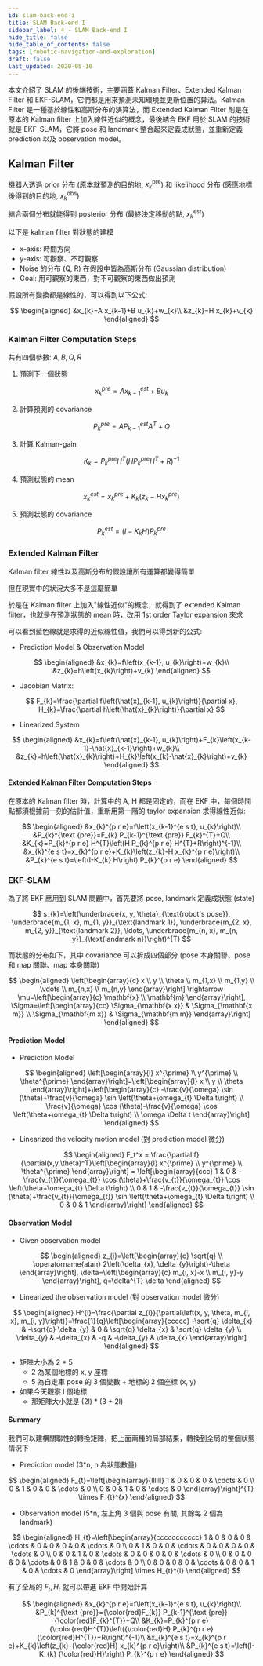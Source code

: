 ```yaml
---
id: slam-back-end-i
title: SLAM Back-end I
sidebar_label: 4 - SLAM Back-end I
hide_title: false
hide_table_of_contents: false
tags: [robotic-navigation-and-exploration]
draft: false
last_updated: 2020-05-10
---
```


本文介紹了 SLAM 的後端技術，主要涵蓋 Kalman Filter、Extended Kalman Filter 和 EKF-SLAM，它們都是用來預測未知環境並更新位置的算法。Kalman Filter 是一種基於線性和高斯分布的演算法，而 Extended Kalman Filter 則是在原本的 Kalman filter 上加入線性近似的概念，最後結合 EKF 用於 SLAM 的技術就是 EKF-SLAM，它將 pose 和 landmark 整合起來定義成狀態，並重新定義 prediction 以及 observation model。

## Kalman Filter

機器人透過 prior 分布 (原本就預測的目的地, $x_k^{\text{pre}}$) 和 likelihood 分布 (感應地標後得到的目的地, $x_k^{\text{obs}}$)

<fig
  src="/img/learning/robotic-navigation-and-exploration/04-slam-back-end-i/robot_prior_likelihood.jpg"
  caption="Robot Prior Likelihood"
/>

結合兩個分布就能得到 posterior 分布 (最終決定移動的點, $x_k^{\text{est}}$)

<fig
  src="/img/learning/robotic-navigation-and-exploration/04-slam-back-end-i/robot_posterior.jpg"
  caption="Robot Posterior"
/>

以下是 kalman filter 對狀態的建模

<fig
  src="/img/learning/robotic-navigation-and-exploration/04-slam-back-end-i/kalman_filter.jpg"
  caption="Kalman Filter"
/>

- x-axis: 時間方向
- y-axis: 可觀察、不可觀察
- Noise 的分布 (Q, R) 在假設中皆為高斯分布 (Gaussian distribution)
- Goal: 用可觀察的東西，對不可觀察的東西做出預測

假設所有變換都是線性的，可以得到以下公式:

$$
\begin{aligned}
&x_{k}=A x_{k-1}+B u_{k}+w_{k}\\
&z_{k}=H x_{k}+v_{k}
\end{aligned}
$$

### Kalman Filter Computation Steps

共有四個參數: $A, B, Q, R$

1. 預測下一個狀態

$$
x_{k}^{p r e}=A x_{k-1}^{e s t}+B u_{k}
$$

2. 計算預測的 covariance

$$
P_{k}^{p r e}=A P_{k-1}^{e s t} A^{T}+Q
$$

3. 計算 Kalman-gain

$$
K_{k}=P_{k}^{p r e} H^{T}\left(H P_{k}^{p r e} H^{T}+R\right)^{-1}
$$

4. 預測狀態的 mean

$$
x_{k}^{e s t}=x_{k}^{p r e}+K_{k}\left(z_{k}-H x_{k}^{p r e}\right)
$$

5. 預測狀態的 covariance

$$
P_{k}^{e s t}=\left(I-K_{k} H\right) P_{k}^{p r e}
$$

### Extended Kalman Filter

Kalman filter 線性以及高斯分布的假設讓所有運算都變得簡單

<fig
  src="/img/learning/robotic-navigation-and-exploration/04-slam-back-end-i/kalman_filter_distribution.jpg"
  caption="Kalman Filter Distribution"
/>

但在現實中的狀況大多不是這麼簡單

<fig
  src="/img/learning/robotic-navigation-and-exploration/04-slam-back-end-i/kalman_filter_distribution2.jpg"
  caption="Kalman Filter Distribution in Reality"
/>

於是在 Kalman filter 上加入"線性近似"的概念，就得到了 extended Kalman filter，也就是在預測狀態的 mean 時，改用 1st order Taylor expansion 來求

<fig
  src="/img/learning/robotic-navigation-and-exploration/04-slam-back-end-i/extended_kalman_filter_taylor.jpg"
  caption="Extended Kalman Filter Taylor"
/>

可以看到藍色線就是求得的近似線性值，我們可以得到新的公式:

- Prediction Model \& Observation Model

$$
\begin{aligned}
&x_{k}=f\left(x_{k-1}, u_{k}\right)+w_{k}\\
&z_{k}=h\left(x_{k}\right)+v_{k}
\end{aligned}
$$

- Jacobian Matrix:

$$
F_{k}=\frac{\partial f\left(\hat{x}_{k-1}, u_{k}\right)}{\partial x}, H_{k}=\frac{\partial h\left(\hat{x}_{k}\right)}{\partial x}
$$

- Linearized System

$$
\begin{aligned}
&x_{k}=f\left(\hat{x}_{k-1}, u_{k}\right)+F_{k}\left(x_{k-1}-\hat{x}_{k-1}\right)+w_{k}\\
&z_{k}=h\left(\hat{x}_{k}\right)+H_{k}\left(x_{k}-\hat{x}_{k}\right)+v_{k}
\end{aligned}
$$

#### Extended Kalman Filter Computation Steps

在原本的 Kalman filter 時，計算中的 A, H 都是固定的，而在 EKF 中，每個時間點都須根據前一刻的估計值，重新用第一階的 taylor expansion 求得線性近似:

$$
\begin{aligned}
&x_{k}^{p r e}=f\left(x_{k-1}^{e s t}, u_{k}\right)\\
&P_{k}^{\text {pre}}=F_{k} P_{k-1}^{\text {pre}} F_{k}^{T}+Q\\
&K_{k}=P_{k}^{p r e} H^{T}\left(H P_{k}^{p r e} H^{T}+R\right)^{-1}\\
&x_{k}^{e s t}=x_{k}^{p r e}+K_{k}\left(z_{k}-H x_{k}^{p r e}\right)\\
&P_{k}^{e s t}=\left(I-K_{k} H\right) P_{k}^{p r e}
\end{aligned}
$$

### EKF-SLAM

為了將 EKF 應用到 SLAM 問題中，首先要將 pose, landmark 定義成狀態 (state)

$$
s_{k}=\left(\underbrace{x, y, \theta}_{\text{robot's pose}}, \underbrace{m_{1, x}, m_{1, y}}_{\text{landmark 1}}, \underbrace{m_{2, x}, m_{2, y}}_{\text{landmark 2}}, \ldots, \underbrace{m_{n, x}, m_{n, y}}_{\text{landmark n}}\right)^{T}
$$

而狀態的分布如下，其中 covariance 可以拆成四個部分 (pose 本身關聯、pose 和 map 關聯、map 本身關聯)

$$
\begin{aligned}
\left[\begin{array}{c}
x \\
y \\
\theta \\
m_{1,x} \\
m_{1,y} \\
\vdots \\
m_{n,x} \\
m_{n,y}
\end{array}\right] \rightarrow \mu=\left[\begin{array}{c}
\mathbf{x} \\
\mathbf{m}
\end{array}\right], \Sigma=\left[\begin{array}{cc}
\Sigma_{\mathbf{x x}} & \Sigma_{\mathbf{x m}} \\
\Sigma_{\mathbf{m x}} & \Sigma_{\mathbf{m m}}
\end{array}\right]
\end{aligned}
$$

#### Prediction Model

- Prediction Model

$$
\begin{aligned}
\left[\begin{array}{l}
x^{\prime} \\
y^{\prime} \\
\theta^{\prime}
\end{array}\right]=\left[\begin{array}{l}
x \\
y \\
\theta
\end{array}\right]+\left[\begin{array}{c}
-\frac{v}{\omega} \sin (\theta)+\frac{v}{\omega} \sin \left(\theta+\omega_{t} \Delta t\right) \\
\frac{v}{\omega} \cos (\theta)-\frac{v}{\omega} \cos \left(\theta+\omega_{t} \Delta t\right) \\
\omega \Delta t
\end{array}\right]
\end{aligned}
$$

- Linearized the velocity motion model (對 prediction model 微分)

$$
\begin{aligned}
F_t^x = \frac{\partial f}{\partial(x,y,\theta)^T}\left[\begin{array}{l}
x^{\prime} \\
y^{\prime} \\
\theta^{\prime}
\end{array}\right] =
\left[\begin{array}{ccc}
1 & 0 & -\frac{v_{t}}{\omega_{t}} \cos (\theta)+\frac{v_{t}}{\omega_{t}} \cos \left(\theta+\omega_{t} \Delta t\right) \\
0 & 1 & -\frac{v_{t}}{\omega_{t}} \sin (\theta)+\frac{v_{t}}{\omega_{t}} \sin \left(\theta+\omega_{t} \Delta t\right) \\
0 & 0 & 1
\end{array}\right]
\end{aligned}
$$

#### Observation Model

<fig
  src="/img/learning/robotic-navigation-and-exploration/04-slam-back-end-i/ekf_slam_observation.jpg"
  caption="EKF-SLAM observation model"
/>

- Given observation model

$$
\begin{aligned}
z_{i}=\left[\begin{array}{c}
\sqrt{q} \\
\operatorname{atan} 2\left(\delta_{x}, \delta_{y}\right)-\theta
\end{array}\right], \delta=\left[\begin{array}{c}
m_{i, x}-x \\
m_{i, y}-y
\end{array}\right], q=\delta^{T} \delta
\end{aligned}
$$

- Linearized the observation model (對 observation model 微分)

$$
\begin{aligned}
H^{i}=\frac{\partial z_{i}}{\partial\left(x, y, \theta, m_{i, x}, m_{i, y}\right)}=\frac{1}{q}\left[\begin{array}{ccccc}
-\sqrt{q} \delta_{x} & -\sqrt{q} \delta_{y} & 0 & \sqrt{q} \delta_{x} & \sqrt{q} \delta_{y} \\
\delta_{y} & -\delta_{x} & -q & -\delta_{y} & \delta_{x}
\end{array}\right]
\end{aligned}
$$

- 矩陣大小為 2 \* 5
  - 2 為某個地標的 x, y 座標
  - 5 為自走車 pose 的 3 個變數 + 地標的 2 個座標 (x, y)
- 如果今天觀察 l 個地標
  - 那矩陣大小就是 (2l) \* (3 + 2l)

#### Summary

我們可以建構關聯性的轉換矩陣，把上面兩種的局部結果，轉換到全局的整個狀態情況下

- Prediction model (3\*n, n 為狀態數量)

$$
\begin{aligned}
F_{t}=\left[\begin{array}{llllll}
1 & 0 & 0 & 0 & \cdots & 0 \\
0 & 1 & 0 & 0 & \cdots & 0 \\
0 & 0 & 1 & 0 & \cdots & 0
\end{array}\right]^{T} \times F_{t}^{x}
\end{aligned}
$$

- Observation model (5\*n, 左上角 3 個與 pose 有關, 其餘每 2 個為 landmark)

$$
\begin{aligned}
H_{t}=\left[\begin{array}{ccccccccccc}
1 & 0 & 0 & 0 & \cdots & 0 & 0 & 0 & 0 & \cdots & 0 \\
0 & 1 & 0 & 0 & \cdots & 0 & 0 & 0 & 0 & \cdots & 0 \\
0 & 0 & 1 & 0 & \cdots & 0 & 0 & 0 & 0 & \cdots & 0 \\
0 & 0 & 0 & 0 & \cdots & 0 & 1 & 0 & 0 & \cdots & 0 \\
0 & 0 & 0 & 0 & \cdots & 0 & 0 & 1 & 0 & \cdots & 0
\end{array}\right] \times H_{t}^{i}
\end{aligned}
$$

有了全局的 $F_{t}, H_{t}$ 就可以帶進 EKF 中開始計算

$$
\begin{aligned}
&x_{k}^{p r e}=f\left(x_{k-1}^{e s t}, u_{k}\right)\\
&P_{k}^{\text {pre}}={\color{red}F_{k}} P_{k-1}^{\text {pre}} {\color{red}F_{k}^{T}}+Q\\
&K_{k}=P_{k}^{p r e} {\color{red}H^{T}}\left({\color{red}H} P_{k}^{p r e} {\color{red}H^{T}}+R\right)^{-1}\\
&x_{k}^{e s t}=x_{k}^{p r e}+K_{k}\left(z_{k}-{\color{red}H} x_{k}^{p r e}\right)\\
&P_{k}^{e s t}=\left(I-K_{k} {\color{red}H}\right) P_{k}^{p r e}
\end{aligned}
$$

